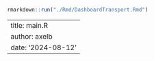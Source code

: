 
```r
rmarkdown::run("./Rmd/DashboardTransport.Rmd")
```



---
title: main.R
author: axelb
date: '2024-08-12'
---
